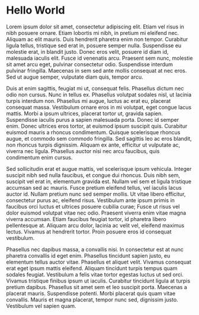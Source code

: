 # Hello World

Lorem ipsum dolor sit amet, consectetur adipiscing elit. Etiam vel risus in nibh posuere ornare. Etiam lobortis mi nibh, in pretium mi eleifend nec. Aliquam ac elit mauris. Duis hendrerit pharetra enim non tempor. Curabitur ligula tellus, tristique sed erat in, posuere semper nulla. Suspendisse eu molestie erat, in blandit justo. Donec eros velit, posuere id diam id, malesuada iaculis elit. Fusce id venenatis arcu. Praesent sem nunc, molestie sit amet arcu eget, pulvinar consectetur odio. Suspendisse interdum pulvinar fringilla. Maecenas in sem sed ante mollis consequat at nec eros. Sed ut augue semper, vulputate diam quis, tempor arcu.

Duis at enim sagittis, feugiat mi ut, consequat felis. Phasellus dictum nec odio non cursus. Nunc in tellus ex. Phasellus volutpat sodales nisl, ut lacinia turpis interdum non. Phasellus mi augue, luctus ac erat eu, placerat consequat massa. Vestibulum ornare eros in mi volutpat, eget congue lacus mattis. Morbi a ipsum ultrices, placerat tortor ut, gravida sapien. Suspendisse iaculis purus a sapien malesuada porta. Donec id semper enim. Donec ultrices eros tortor, at euismod ipsum suscipit quis. Curabitur euismod mauris a rhoncus condimentum. Quisque scelerisque rhoncus augue, et commodo sem commodo fringilla. Sed sagittis leo ac eros blandit, non rhoncus turpis dignissim. Aliquam ex ante, efficitur ut vulputate ac, viverra nec ligula. Phasellus auctor nisi nec arcu faucibus, quis condimentum enim cursus.

Sed sollicitudin erat et augue mattis, vel scelerisque ipsum vehicula. Integer suscipit nibh sed nulla faucibus, et congue dui rhoncus. Duis nibh sem, suscipit vel erat in, elementum gravida est. Nullam vel sem et ligula tristique accumsan sed ac mauris. Fusce pretium eleifend tellus, vel iaculis lacus auctor id. Nullam pretium nunc sed semper mollis. Ut vitae libero efficitur, consectetur purus ac, eleifend risus. Vestibulum ante ipsum primis in faucibus orci luctus et ultrices posuere cubilia curae; Fusce ut risus vel dolor euismod volutpat vitae nec odio. Praesent viverra enim vitae magna viverra accumsan. Etiam faucibus feugiat tortor, id pharetra libero pellentesque at. Aliquam arcu dolor, lacinia ac velit vel, eleifend maximus lectus. Vivamus at hendrerit tortor. Proin posuere eros id consequat vestibulum.

Phasellus nec dapibus massa, a convallis nisi. In consectetur est at nunc pharetra convallis id eget enim. Phasellus tincidunt sapien justo, eu elementum tellus auctor vitae. Phasellus et aliquet velit. Vivamus consequat erat eget ipsum mattis eleifend. Aliquam tincidunt turpis tempus quam sodales feugiat. Vestibulum a felis vitae tortor egestas luctus ut sed orci. Vivamus tristique finibus ipsum ut iaculis. Curabitur tincidunt ligula at turpis pretium dapibus. Phasellus sit amet sem et leo suscipit porta. Maecenas a placerat mauris. Suspendisse potenti. Morbi placerat quis quam vitae convallis. Mauris et magna placerat, tempor nunc sed, dignissim justo. Vestibulum vel sapien quam.
